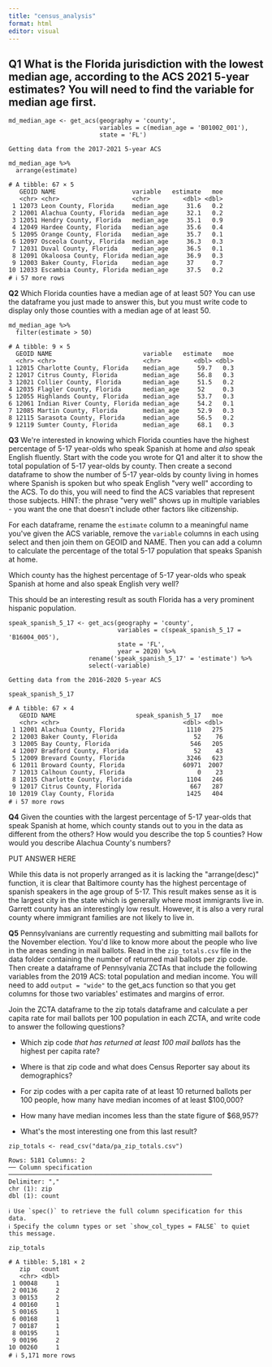 ```yaml
---
title: "census_analysis"
format: html
editor: visual
---
```


## **Q1** What is the Florida jurisdiction with the lowest median age, according to the ACS 2021 5-year estimates? You will need to find the variable for median age first.

```         
md_median_age <- get_acs(geography = 'county', 
                         variables = c(median_age = 'B01002_001'), 
                         state = 'FL')
```

```         
Getting data from the 2017-2021 5-year ACS
```

```         
md_median_age %>% 
  arrange(estimate)
```

```         
# A tibble: 67 × 5
   GEOID NAME                     variable   estimate   moe
   <chr> <chr>                    <chr>         <dbl> <dbl>
 1 12073 Leon County, Florida     median_age     31.6   0.2
 2 12001 Alachua County, Florida  median_age     32.1   0.2
 3 12051 Hendry County, Florida   median_age     35.1   0.9
 4 12049 Hardee County, Florida   median_age     35.6   0.4
 5 12095 Orange County, Florida   median_age     35.7   0.1
 6 12097 Osceola County, Florida  median_age     36.3   0.3
 7 12031 Duval County, Florida    median_age     36.5   0.1
 8 12091 Okaloosa County, Florida median_age     36.9   0.3
 9 12003 Baker County, Florida    median_age     37     0.7
10 12033 Escambia County, Florida median_age     37.5   0.2
# ℹ 57 more rows
```

**Q2** Which Florida counties have a median age of at least 50? You can use the dataframe you just made to answer this, but you must write code to display only those counties with a median age of at least 50.

```         
md_median_age %>% 
  filter(estimate > 50)
```

```         
# A tibble: 9 × 5
  GEOID NAME                         variable   estimate   moe
  <chr> <chr>                        <chr>         <dbl> <dbl>
1 12015 Charlotte County, Florida    median_age     59.7   0.3
2 12017 Citrus County, Florida       median_age     56.8   0.3
3 12021 Collier County, Florida      median_age     51.5   0.2
4 12035 Flagler County, Florida      median_age     52     0.3
5 12055 Highlands County, Florida    median_age     53.7   0.3
6 12061 Indian River County, Florida median_age     54.2   0.1
7 12085 Martin County, Florida       median_age     52.9   0.3
8 12115 Sarasota County, Florida     median_age     56.5   0.2
9 12119 Sumter County, Florida       median_age     68.1   0.3
```

**Q3** We\'re interested in knowing which Florida counties have the highest percentage of 5-17 year-olds who speak Spanish at home and *also* speak English fluently. Start with the code you wrote for Q1 and alter it to show the total population of 5-17 year-olds by county. Then create a second dataframe to show the number of 5-17 year-olds by county living in homes where Spanish is spoken but who speak English \"very well\" according to the ACS. To do this, you will need to find the ACS variables that represent those subjects. HINT: the phrase \"very well\" shows up in multiple variables - you want the one that doesn\'t include other factors like citizenship.

For each dataframe, rename the `estimate` column to a meaningful name you\'ve given the ACS variable, remove the `variable` columns in each using select and then join them on GEOID and NAME. Then you can add a column to calculate the percentage of the total 5-17 population that speaks Spanish at home.

Which county has the highest percentage of 5-17 year-olds who speak Spanish at home and also speak English very well?

This should be an interesting result as south Florida has a very prominent hispanic population.

```         
speak_spanish_5_17 <- get_acs(geography = 'county', 
                              variables = c(speak_spanish_5_17 = 'B16004_005'), 
                              state = 'FL', 
                              year = 2020) %>%
                      rename('speak_spanish_5_17' = 'estimate') %>%
                      select(-variable) 
```

```         
Getting data from the 2016-2020 5-year ACS
```

```         
speak_spanish_5_17
```

```         
# A tibble: 67 × 4
   GEOID NAME                      speak_spanish_5_17   moe
   <chr> <chr>                                  <dbl> <dbl>
 1 12001 Alachua County, Florida                 1110   275
 2 12003 Baker County, Florida                     52    76
 3 12005 Bay County, Florida                      546   205
 4 12007 Bradford County, Florida                  52    43
 5 12009 Brevard County, Florida                 3246   623
 6 12011 Broward County, Florida                60971  2007
 7 12013 Calhoun County, Florida                    0    23
 8 12015 Charlotte County, Florida               1104   246
 9 12017 Citrus County, Florida                   667   287
10 12019 Clay County, Florida                    1425   404
# ℹ 57 more rows
```

**Q4** Given the counties with the largest percentage of 5-17 year-olds that speak Spanish at home, which county stands out to you in the data as different from the others? How would you describe the top 5 counties? How would you describe Alachua County\'s numbers?

PUT ANSWER HERE

While this data is not properly arranged as it is lacking the \"arrange(desc)\" function, it is clear that Baltimore county has the highest percentage of spanish speakers in the age group of 5-17. This result makes sense as it is the largest city in the state which is generally where most immigrants live in. Garrett county has an interestingly low result. However, it is also a very rural county where immigrant families are not likely to live in.

**Q5** Pennsylvanians are currently requesting and submitting mail ballots for the November election. You\'d like to know more about the people who live in the areas sending in mail ballots. Read in the `zip_totals.csv` file in the data folder containing the number of returned mail ballots per zip code. Then create a dataframe of Pennsylvania ZCTAs that include the following variables from the 2019 ACS: total population and median income. You will need to add `output = "wide"` to the get_acs function so that you get columns for those two variables\' estimates and margins of error.

Join the ZCTA dataframe to the zip totals dataframe and calculate a per capita rate for mail ballots per 100 population in each ZCTA, and write code to answer the following questions?

-   Which zip code *that has returned at least 100 mail ballots* has the highest per capita rate?

-   Where is that zip code and what does Census Reporter say about its demographics?

-   For zip codes with a per capita rate of at least 10 returned ballots per 100 people, how many have median incomes of at least \$100,000?

-   How many have median incomes less than the state figure of \$68,957?

-   What\'s the most interesting one from this last result?

```         
zip_totals <- read_csv("data/pa_zip_totals.csv")
```

```         
Rows: 5181 Columns: 2
── Column specification ────────────────────────────────────────────────────────
Delimiter: ","
chr (1): zip
dbl (1): count

ℹ Use `spec()` to retrieve the full column specification for this data.
ℹ Specify the column types or set `show_col_types = FALSE` to quiet this message.
```

```         
zip_totals
```

```         
# A tibble: 5,181 × 2
   zip   count
   <chr> <dbl>
 1 00048     1
 2 00136     2
 3 00153     2
 4 00160     1
 5 00165     1
 6 00168     1
 7 00187     1
 8 00195     1
 9 00196     2
10 00260     1
# ℹ 5,171 more rows
```
